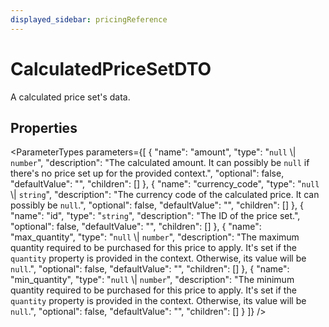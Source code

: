 ```yaml
---
displayed_sidebar: pricingReference
---
```



# CalculatedPriceSetDTO

A calculated price set's data.

## Properties

<ParameterTypes parameters={[
  {
    "name": "amount",
    "type": "``null`` \\| `number`",
    "description": "The calculated amount. It can possibly be `null` if there's no price set up for the provided context.",
    "optional": false,
    "defaultValue": "",
    "children": []
  },
  {
    "name": "currency_code",
    "type": "``null`` \\| `string`",
    "description": "The currency code of the calculated price. It can possibly be `null`.",
    "optional": false,
    "defaultValue": "",
    "children": []
  },
  {
    "name": "id",
    "type": "`string`",
    "description": "The ID of the price set.",
    "optional": false,
    "defaultValue": "",
    "children": []
  },
  {
    "name": "max_quantity",
    "type": "``null`` \\| `number`",
    "description": "The maximum quantity required to be purchased for this price to apply. It's set if the `quantity` property is provided in the context. Otherwise, its value will be `null`.",
    "optional": false,
    "defaultValue": "",
    "children": []
  },
  {
    "name": "min_quantity",
    "type": "``null`` \\| `number`",
    "description": "The minimum quantity required to be purchased for this price to apply. It's set if the `quantity` property is provided in the context. Otherwise, its value will be `null`.",
    "optional": false,
    "defaultValue": "",
    "children": []
  }
]} />
